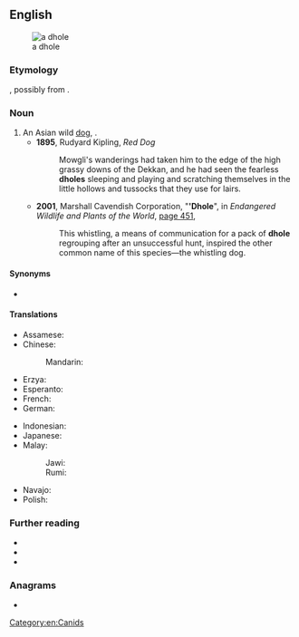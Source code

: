 {{also|d-hole}}
==English==
[[File:Cuon.alpinus-cut.jpg|thumb|a dhole]]

===Etymology===
{{unk|en}}, possibly from {{etyl|kn|en}} {{m|kn|ತೋಳ||wolf}}.

===Noun===
{{en-noun|s|dhole}}

# An Asian wild [[dog]], {{taxlink|Cuon alpinus|species|noshow=1}}.
#* '''1895''', Rudyard Kipling, ''Red Dog''
#*: Mowgli's wanderings had taken him to the edge of the high grassy downs of the Dekkan, and he had seen the fearless '''dholes''' sleeping and playing and scratching themselves in the little hollows and tussocks that they use for lairs.
#* '''2001''', Marshall Cavendish Corporation, "''''Dhole'''", in ''Endangered Wildlife and Plants of the World'', [http://books.google.com/books?id=jTMY7Fp01zcC&pg=PA451&dq=%22dhole|dholes%22&hl=en&ei=zOBMTs2ZDIHEmAWY_8nFBg&sa=X&oi=book_result&ct=result&resnum=2&ved=0CC4Q6AEwAQ#v=onepage&q=%22dhole|dholes%22&f=false page 451],
#*: This whistling, a means of communication for a pack of '''dhole''' regrouping after an unsuccessful hunt, inspired the other common name of this species—the whistling dog.

====Synonyms====
* {{sense|Cuon alpinus}} {{l|en|Asian wild dog}}

====Translations====
{{see also|Wikipedia:Dhole#Local and indigenous names}}
{{trans-top|Asian wild dog}}
* Assamese: {{t|as|kuang-kukur}}
* Chinese:
*: Mandarin: {{t+|cmn|豺}}
* Erzya: {{t|myv|пандоверьгиз}}
* Esperanto: {{t|eo|kuono}}
* French: {{t+|fr|dhole|m|f}}
* German: {{t|de|Rothund|m}}
{{trans-mid}}
* Indonesian: {{t+|id|ajak}}
* Japanese: {{t+|ja|ドール|tr=dōru}}
* Malay:
*: Jawi: {{t|ms|انجيڠ هوتن|sc=Arab}}
*: Rumi: {{t|ms|anjing hutan}}
* Navajo: {{t|nv|Náátsʼózídę́ę́ʼ mąʼiiłchííʼ}}
* Polish: {{t+|pl|cyjon|m}}
{{trans-bottom}}

===Further reading===
* {{pedia}}
* {{specieslite|Cuon alpinus}}
* {{comcatlite|Cuon alpinus}}

===Anagrams===
* {{anagrams|en|Hodel|holde|holed}}

[[Category:en:Canids]]